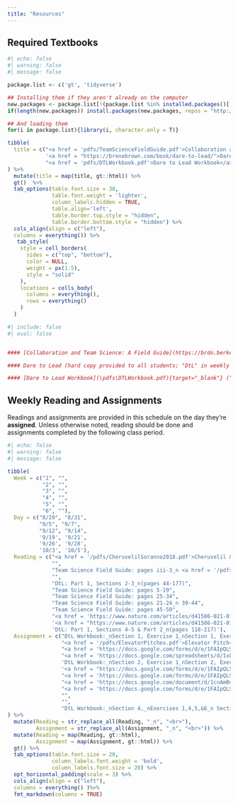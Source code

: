 ```yaml
---
title: "Resources"
---
```


## Required Textbooks

```r
#| echo: false
#| warning: false
#| message: false

package.list <- c('gt', 'tidyverse')

## Installing them if they aren't already on the computer
new.packages <- package.list[!(package.list %in% installed.packages()[,"Package"])]
if(length(new.packages)) install.packages(new.packages, repos = "http://cran.us.r-project.org")

## And loading them
for(i in package.list){library(i, character.only = T)}

tibble(
  title = c("<a href = 'pdfs/TeamScienceFieldGuide.pdf'>Collaboration and Team Science: A Field Guide</a>",
            '<a href = "https://brenebrown.com/book/dare-to-lead/">Dare to Lead</a>',
            "<a href = 'pdfs/DTLWorkbook.pdf'>Dare to Lead Workbook</a>")
) %>%
  mutate(title = map(title, gt::html)) %>%
  gt()  %>%
  tab_options(table.font.size = 30,
              table.font.weight = 'lighter',
              column_labels.hidden = TRUE,
              table.align='left',
              table.border.top.style = "hidden",
              table.border.bottom.style = "hidden") %>%
  cols_align(align = c("left"),
  columns = everything()) %>%
   tab_style(
    style = cell_borders(
      sides = c("top", "bottom"),
      color = NULL,
      weight = px(1.5),
      style = "solid"
    ),
    locations = cells_body(
      columns = everything(),
      rows = everything()
    )
  )

```

```r
#| include: false
#| eval: false


#### [Collaboration and Team Science: A Field Guide](https://brdo.berkeley.edu/sites/default/files/teamscience_fieldguide_reduced.pdf){target="_blank"} ("Team Science Field Guide" in weekly readings)

#### Dare to Lead (hard copy provided to all students; "DtL" in weekly readings)

#### [Dare to Lead Workbook](\pdfs\DTLWorkbook.pdf){target="_blank"} ("DtL Workbook" in weekly assignments)
```

## Weekly Reading and Assignments

Readings and assignments are provided in this schedule on the day they're **assigned**. Unless otherwise noted, reading should be done and assignments completed by the following class period.

```r
#| echo: false
#| warning: false
#| message: false

tibble(
  Week = c("1", "",
           "2", "",
           "3", "",
           "4", "",
           "5", "",
           "6", ""),
  Day = c("8/29", "8/31",
          "9/5", "9/7",
          "9/12", "9/14",
          '9/19', '9/21',
          '9/26', '9/28',
          '10/3', '10/5'),
  Reading = c("<a href = '/pdfs/CheruvelilSoranno2018.pdf'>Cheruvelil & Soranno 2018</a>_n<a href = '/pdfs/DtLIntrop1s1.pdf'>DtL: Intro and Part 1, Section 1_n(pages 1-43)</a>",
              "",
              "Team Science Field Guide: pages iii-3_n <a href = '/pdfs/Cheruvelil2014.pdf'>Cheruvelil et al. 2014</a>",
              "",
              "DtL: Part 1, Sections 2-3_n(pages 44-177)",
              "Team Science Field Guide: pages 5-19",
              "Team Science Field Guide: pages 25-34",
              "Team Science Field Guide: pages 21-24_n 39-44",
              "Team Science Field Guide: pages 45-50",
              "<a href = 'https://www.nature.com/articles/d41586-021-01573-z'>We need to talk</a>",
              '<a href = "https://www.nature.com/articles/d41586-021-01635-2">Communities, COVID, and credit: the state of science collaborations</a>',
              'DtL: Part 1, Sections 4-5 & Part 2_n(pages 118-217)'),
  Assignment = c("DtL Workbook:_nSection 1, Exercise 1_nSection 1, Exercise 2", 
                 "<a href = '/pdfs/ElevatorPitches.pdf'>Elevator Pitch</a>",
                 "<a href = 'https://docs.google.com/forms/d/e/1FAIpQLSenhpqyKnW2N0Ih3NeVyc0AkxIy6o9iVXv8Cdw3UVnOIAOEqg/viewform'>Cheruvelil Reading Questions</a>",
                 "<a href = 'https://docs.google.com/spreadsheets/d/1x8N-3SaOOTeJA0_wY6xXIQEvsbxuRZ944wIiiJbp3-0/edit#gid=259107515'>True Colors Assessment</a>",
                 'DtL Workbook:_nSection 2, Exercise 1_nSection 2, Exercise 4',
                 '<a href = "https://docs.google.com/forms/d/e/1FAIpQLScY8EtcrPqe0WgVPFOl-ONgyIhULFC9VaxqiGiAmjhNvtzaXA/viewform">Myers Briggs Assessment</a>', 
                 "<a href = 'https://docs.google.com/forms/d/e/1FAIpQLSc8FJNfNInGOwKIfPOjOioxsq5pXnSH9WnlbHNqXNntl4qoYQ/viewform'>Communication Reading Questions</a>", 
                 "<a href = 'https://docs.google.com/document/d/1cnAmBvaHmpFvtA9EIgVZYJwW3d6rOzFbsv8r819ML30/edit#heading=h.nj23sjpj5u97'>Team vision statements</a>_n Due 10/16/23",
                 "<a href = 'https://docs.google.com/forms/d/e/1FAIpQLSd0svPcJ1vvDBEjCZn-5G_21RWT2Pn_uvzEe2sBdV78J7l3Qw/viewform'>Effective Meetings Mini-Project</a>", 
                 "",
                 "", 
                 "DtL Workbook:_nSection 4,_nExercises 1,4,5,&6_n Section 5, Exercises 1&2")
) %>%
  mutate(Reading = str_replace_all(Reading, "_n", "<br>"),
         Assignment = str_replace_all(Assignment, "_n", "<br>")) %>% 
  mutate(Reading = map(Reading, gt::html),
         Assignment = map(Assignment, gt::html)) %>%
  gt() %>%
  tab_options(table.font.size = 20,
              column_labels.font.weight = 'bold',
              column_labels.font.size = 20) %>%
  opt_horizontal_padding(scale = 3) %>% 
  cols_align(align = c("left"),
  columns = everything() )%>%
  fmt_markdown(columns = TRUE)
  

```
